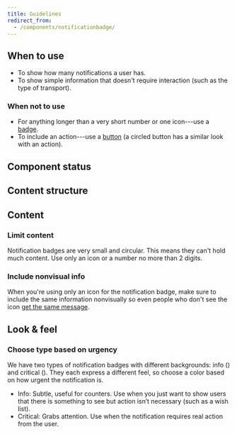 ```yaml
---
title: Guidelines
redirect_from:
  - /components/notificationbadge/
---
```


<ReactExample exampleId="NotificationBadge-default" />

## When to use

- To show how many notifications a user has.
- To show simple information that doesn't require interaction (such as the type of transport).

### When not to use

- For anything longer than a very short number or one icon---use a [badge](/components/information/badge/).
- To include an action---use a [button](/components/action/button/)
  (a circled button has a similar look with an action).

## Component status

<ComponentStatus component="NotificationBadge" />

## Content structure

<FigmaFile
  file="4QJZqvBvRrLu6t9mwObCkA"
  node="119%3A1159"
  alt="Type: visually supports the message with different styles for different types; icon: optionally represent the notification visually and is not an action; content: displays the number of the notification and will not display if an icon is used."
/>

## Content

### Limit content

Notification badges are very small and circular.
This means they can't hold much content.
Use only an icon or a number no more than 2 digits.

### Include nonvisual info

When you're using only an icon for the notification badge,
make sure to include the same information nonvisually
so even people who don't see the icon [get the same message](/foundation/accessibility/).

<ReactExample exampleId="NotificationBadge-accessibility" />

## Look & feel

### Choose type based on urgency

We have two types of notification badges with different backgrounds:
info (<InlineToken value="paletteBlueLight" alternateName />)
and critical (<InlineToken value="paletteRedLight" alternateName />).
They each express a different feel,
so choose a color based on how urgent the notification is.

- Info: Subtle, useful for counters.
  Use when you just want to show users that there is something to see
  but action isn’t necessary (such as a wish list).
- Critical: Grabs attention.
  Use when the notification requires real action from the user.

<ReactExample exampleId="NotificationBadge-types" />
